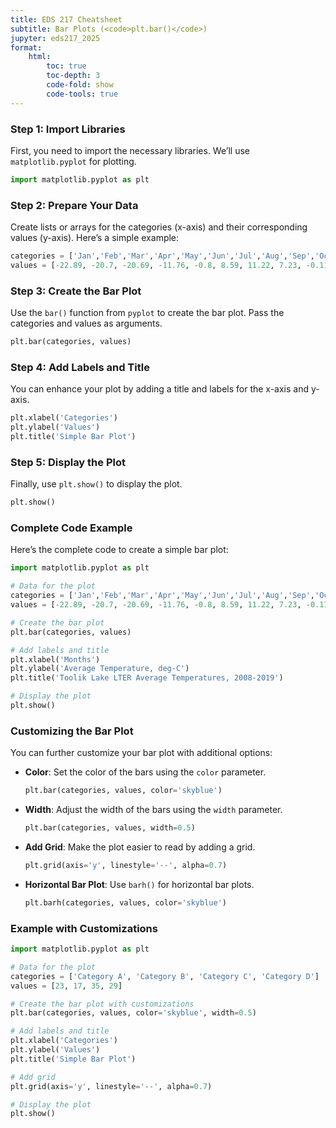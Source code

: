 ```yaml
---
title: EDS 217 Cheatsheet
subtitle: Bar Plots (<code>plt.bar()</code>)
jupyter: eds217_2025
format: 
    html:
        toc: true
        toc-depth: 3
        code-fold: show
        code-tools: true
---
```


### Step 1: Import Libraries

First, you need to import the necessary libraries. We'll use `matplotlib.pyplot` for plotting.

```python
import matplotlib.pyplot as plt
```

### Step 2: Prepare Your Data

Create lists or arrays for the categories (x-axis) and their corresponding values (y-axis). Here’s a simple example:

```python
categories = ['Jan','Feb','Mar','Apr','May','Jun','Jul','Aug','Sep','Oct','Nov','Dec']
values = [-22.89, -20.7, -20.69, -11.76, -0.8, 8.59, 11.22, 7.23, -0.11, -10.54, -18.34, -21.44]
```

### Step 3: Create the Bar Plot

Use the `bar()` function from `pyplot` to create the bar plot. Pass the categories and values as arguments.

```python
plt.bar(categories, values)
```

### Step 4: Add Labels and Title

You can enhance your plot by adding a title and labels for the x-axis and y-axis.

```python
plt.xlabel('Categories')
plt.ylabel('Values')
plt.title('Simple Bar Plot')
```

### Step 5: Display the Plot

Finally, use `plt.show()` to display the plot.

```python
plt.show()
```

### Complete Code Example

Here's the complete code to create a simple bar plot:

```python
import matplotlib.pyplot as plt

# Data for the plot
categories = ['Jan','Feb','Mar','Apr','May','Jun','Jul','Aug','Sep','Oct','Nov','Dec']
values = [-22.89, -20.7, -20.69, -11.76, -0.8, 8.59, 11.22, 7.23, -0.11, -10.54, -18.34, -21.44]

# Create the bar plot
plt.bar(categories, values)

# Add labels and title
plt.xlabel('Months')
plt.ylabel('Average Temperature, deg-C')
plt.title('Toolik Lake LTER Average Temperatures, 2008-2019')

# Display the plot
plt.show()
```

### Customizing the Bar Plot

You can further customize your bar plot with additional options:

- **Color**: Set the color of the bars using the `color` parameter.
  
  ```python
  plt.bar(categories, values, color='skyblue')
  ```

- **Width**: Adjust the width of the bars using the `width` parameter.

  ```python
  plt.bar(categories, values, width=0.5)
  ```

- **Add Grid**: Make the plot easier to read by adding a grid.

  ```python
  plt.grid(axis='y', linestyle='--', alpha=0.7)
  ```

- **Horizontal Bar Plot**: Use `barh()` for horizontal bar plots.

  ```python
  plt.barh(categories, values, color='skyblue')
  ```

### Example with Customizations

```python
import matplotlib.pyplot as plt

# Data for the plot
categories = ['Category A', 'Category B', 'Category C', 'Category D']
values = [23, 17, 35, 29]

# Create the bar plot with customizations
plt.bar(categories, values, color='skyblue', width=0.5)

# Add labels and title
plt.xlabel('Categories')
plt.ylabel('Values')
plt.title('Simple Bar Plot')

# Add grid
plt.grid(axis='y', linestyle='--', alpha=0.7)

# Display the plot
plt.show()
```
